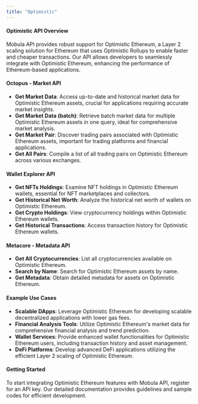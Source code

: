 ```yaml
---
title: "Optimistic"
---
```


#### Optimistic API Overview

Mobula API provides robust support for Optimistic Ethereum, a Layer 2 scaling solution for Ethereum that uses Optimistic Rollups to enable faster and cheaper transactions. Our API allows developers to seamlessly integrate with Optimistic Ethereum, enhancing the performance of Ethereum-based applications.

#### Octopus - Market API

- **Get Market Data**: Access up-to-date and historical market data for Optimistic Ethereum assets, crucial for applications requiring accurate market insights.
- **Get Market Data (batch)**: Retrieve batch market data for multiple Optimistic Ethereum assets in one query, ideal for comprehensive market analysis.
- **Get Market Pair**: Discover trading pairs associated with Optimistic Ethereum assets, important for trading platforms and financial applications.
- **Get All Pairs**: Compile a list of all trading pairs on Optimistic Ethereum across various exchanges.

#### Wallet Explorer API

- **Get NFTs Holdings**: Examine NFT holdings in Optimistic Ethereum wallets, essential for NFT marketplaces and collectors.
- **Get Historical Net Worth**: Analyze the historical net worth of wallets on Optimistic Ethereum.
- **Get Crypto Holdings**: View cryptocurrency holdings within Optimistic Ethereum wallets.
- **Get Historical Transactions**: Access transaction history for Optimistic Ethereum wallets.

#### Metacore - Metadata API

- **Get All Cryptocurrencies**: List all cryptocurrencies available on Optimistic Ethereum.
- **Search by Name**: Search for Optimistic Ethereum assets by name.
- **Get Metadata**: Obtain detailed metadata for assets on Optimistic Ethereum.

#### Example Use Cases

- **Scalable DApps**: Leverage Optimistic Ethereum for developing scalable decentralized applications with lower gas fees.
- **Financial Analysis Tools**: Utilize Optimistic Ethereum's market data for comprehensive financial analysis and trend prediction.
- **Wallet Services**: Provide enhanced wallet functionalities for Optimistic Ethereum users, including transaction history and asset management.
- **DeFi Platforms**: Develop advanced DeFi applications utilizing the efficient Layer 2 scaling of Optimistic Ethereum.

#### Getting Started

To start integrating Optimistic Ethereum features with Mobula API, register for an API key. Our detailed documentation provides guidelines and sample codes for efficient development.
